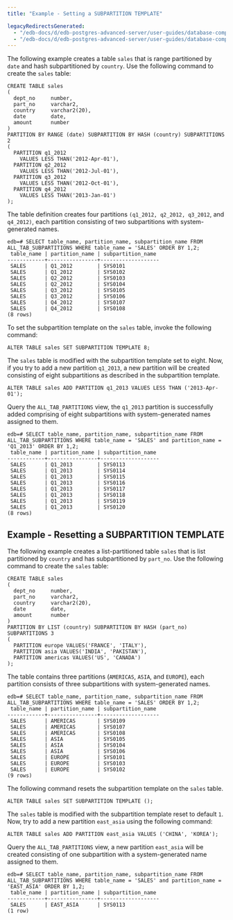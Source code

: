 ```yaml
---
title: "Example - Setting a SUBPARTITION TEMPLATE"

legacyRedirectsGenerated:
  - "/edb-docs/d/edb-postgres-advanced-server/user-guides/database-compatibility-table-partitioning-guide/13/example_setting_a_subpartition_template.html"
  - "/edb-docs/d/edb-postgres-advanced-server/user-guides/database-compatibility-table-partitioning-guide/latest/example_setting_a_subpartition_template.html"
---
```


<div id="example_setting_a_subpartition_template" class="registered_link"></div>

The following example creates a table `sales` that is range partitioned by `date` and hash subpartitioned by `country`. Use the following command to create the `sales` table:

```text
CREATE TABLE sales
(
  dept_no     number,
  part_no     varchar2,
  country     varchar2(20),
  date        date,
  amount      number
)
PARTITION BY RANGE (date) SUBPARTITION BY HASH (country) SUBPARTITIONS 2
(
  PARTITION q1_2012
    VALUES LESS THAN('2012-Apr-01'),
  PARTITION q2_2012
    VALUES LESS THAN('2012-Jul-01'),
  PARTITION q3_2012
    VALUES LESS THAN('2012-Oct-01'),
  PARTITION q4_2012
    VALUES LESS THAN('2013-Jan-01')
);
```

The table definition creates four partitions `(q1_2012, q2_2012, q3_2012`, and `q4_2012)`, each partition consisting of two subpartitions with system-generated names.

```text
edb=# SELECT table_name, partition_name, subpartition_name FROM
ALL_TAB_SUBPARTITIONS WHERE table_name = 'SALES' ORDER BY 1,2;
 table_name | partition_name | subpartition_name
------------+----------------+-------------------
 SALES      | Q1_2012        | SYS0101
 SALES      | Q1_2012        | SYS0102
 SALES      | Q2_2012        | SYS0103
 SALES      | Q2_2012        | SYS0104
 SALES      | Q3_2012        | SYS0105
 SALES      | Q3_2012        | SYS0106
 SALES      | Q4_2012        | SYS0107
 SALES      | Q4_2012        | SYS0108
(8 rows)
```

To set the subpartition template on the `sales` table, invoke the following command:

```text
ALTER TABLE sales SET SUBPARTITION TEMPLATE 8;
```

The `sales` table is modified with the subpartition template set to eight. Now, if you try to add a new partition `q1_2013`, a new partition will be created consisting of eight subpartitions as described in the subpartition template.

```text
ALTER TABLE sales ADD PARTITION q1_2013 VALUES LESS THAN ('2013-Apr-01');
```

Query the `ALL_TAB_PARTITIONS` view, the `q1_2013` partition is successfully added comprising of eight subpartitions with system-generated names assigned to them.

```text
edb=# SELECT table_name, partition_name, subpartition_name FROM
ALL_TAB_SUBPARTITIONS WHERE table_name = 'SALES' and partition_name =
'Q1_2013' ORDER BY 1,2;
 table_name | partition_name | subpartition_name
------------+----------------+-------------------
 SALES      | Q1_2013        | SYS0113
 SALES      | Q1_2013        | SYS0114
 SALES      | Q1_2013        | SYS0115
 SALES      | Q1_2013        | SYS0116
 SALES      | Q1_2013        | SYS0117
 SALES      | Q1_2013        | SYS0118
 SALES      | Q1_2013        | SYS0119
 SALES      | Q1_2013        | SYS0120
(8 rows)
```

## Example - Resetting a SUBPARTITION TEMPLATE

The following example creates a list-partitioned table `sales` that is list partitioned by `country` and has subpartitioned by `part_no`. Use the following command to create the `sales` table:

```text
CREATE TABLE sales
(
  dept_no     number,
  part_no     varchar2,
  country     varchar2(20),
  date        date,
  amount      number
)
PARTITION BY LIST (country) SUBPARTITION BY HASH (part_no) SUBPARTITIONS 3
(
  PARTITION europe VALUES('FRANCE', 'ITALY'),
  PARTITION asia VALUES('INDIA', 'PAKISTAN'),
  PARTITION americas VALUES('US', 'CANADA')
);
```

The table contains three partitions (`AMERICAS`, `ASIA`, and `EUROPE`), each partition consists of three subpartitions with system-generated names.

```text
edb=# SELECT table_name, partition_name, subpartition_name FROM
ALL_TAB_SUBPARTITIONS WHERE table_name = 'SALES' ORDER BY 1,2;
 table_name | partition_name | subpartition_name
------------+----------------+-------------------
 SALES      | AMERICAS       | SYS0109
 SALES      | AMERICAS       | SYS0107
 SALES      | AMERICAS       | SYS0108
 SALES      | ASIA           | SYS0105
 SALES      | ASIA           | SYS0104
 SALES      | ASIA           | SYS0106
 SALES      | EUROPE         | SYS0101
 SALES      | EUROPE         | SYS0103
 SALES      | EUROPE         | SYS0102
(9 rows)
```

The following command resets the subpartition template on the `sales` table.

```text
ALTER TABLE sales SET SUBPARTITION TEMPLATE ();
```

The `sales` table is modified with the subpartition template reset to default `1`. Now, try to add a new partition `east_asia` using the following command:

```text
ALTER TABLE sales ADD PARTITION east_asia VALUES ('CHINA', 'KOREA');
```

Query the `ALL_TAB_PARTITIONS` view, a new partition `east_asia` will be created consisting of one subpartition with a system-generated name assigned to them.

```text
edb=# SELECT table_name, partition_name, subpartition_name FROM
ALL_TAB_SUBPARTITIONS WHERE table_name = 'SALES' and partition_name =
'EAST_ASIA' ORDER BY 1,2;
 table_name | partition_name | subpartition_name
------------+----------------+-------------------
 SALES      | EAST_ASIA      | SYS0113
(1 row)
```
